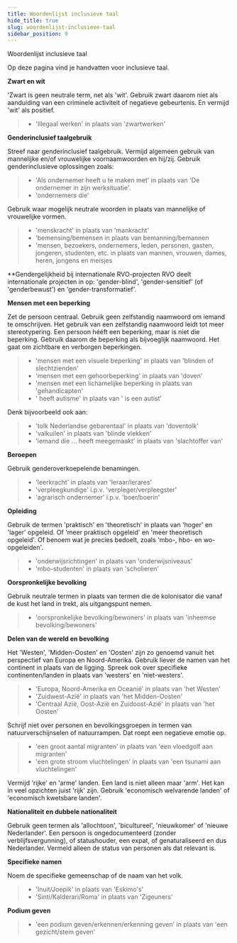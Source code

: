 ```yaml
---
title: Woordenlijst inclusieve taal
hide_title: true
slug: woordenlijst-inclusieve-taal
sidebar_position: 9
---
```



<Heading>Woordenlijst inclusieve taal</Heading>

Op deze pagina vind je handvatten voor inclusieve taal.

**Zwart en wit**

'Zwart is geen neutrale term, net als 'wit'. Gebruik zwart daarom niet als aanduiding van een criminele activiteit of negatieve gebeurtenis. En vermijd 'wit' als positief.

> - 'Illegaal werken' in plaats van 'zwartwerken'

**Genderinclusief taalgebruik**

Streef naar genderinclusief taalgebruik. Vermijd algemeen gebruik van mannelijke en/of vrouwelijke voornaamwoorden en hij/zij. Gebruik genderinclusieve oplossingen zoals:

> - 'Als ondernemer heeft u te maken met' in plaats van 'De ondernemer in zijn werksituatie'.
> - 'ondernemers die'

Gebruik waar mogelijk neutrale woorden in plaats van mannelijke of vrouwelijke vormen.

> - 'menskracht' in plaats van 'mankracht'
> - 'bemensing/bemensen in plaats van bemanning/bemannen
> - 'mensen, bezoekers, ondernemers, leden, personen, gasten, jongeren, studenten, etc. in plaats van mannen, vrouwen, dames, heren, jongens en meisjes

**Gendergelijkheid bij internationale RVO-projecten
RVO deelt internationale projecten in op: 'gender-blind', 'gender-sensitief' (of 'genderbewust') en 'gender-transformatief'.

**Mensen met een beperking**

Zet de persoon centraal. Gebruik geen zelfstandig naamwoord om iemand te omschrijven. Het gebruik van een zelfstandig naamwoord leidt tot meer stereotypering. Een persoon hééft een beperking, maar is niet die beperking. Gebruik daarom de beperking als bijvoeglijk naamwoord. Het gaat om zichtbare en verborgen beperkingen.

> - 'mensen met een visuele beperking' in plaats van 'blinden of slechtzienden'
> - 'mensen met een gehoorbeperking' in plaats van 'doven'
> - 'mensen met een lichamelijke beperking in plaats van 'gehandicapten'
> - '<NAAM> heeft autisme' in plaats van '<NAAM> is een autist'

Denk bijvoorbeeld ook aan:

> - 'tolk Nederlandse gebarentaal' in plaats van 'doventolk'
> - 'valkuilen' in plaats van 'blinde vlekken'
> - 'iemand die ... heeft meegemaakt' in plaats van 'slachtoffer van'

**Beroepen**

Gebruik genderoverkoepelende benamingen.

> - 'leerkracht' in plaats van 'leraar/lerares'
> - 'verpleegkundige' i.p.v. 'verpleger/verpleegster'
> - 'agrarisch ondernemer' i.p.v. 'boer/boerin'

**Opleiding**

Gebruik de termen 'praktisch' en 'theoretisch' in plaats van 'hoger' en 'lager' opgeleid. Of 'meer praktisch opgeleid' en 'meer theoretisch opgeleid'. Of benoem wat je precies bedoelt, zoals 'mbo-, hbo- en wo-opgeleiden'.

> - 'onderwijsrichtingen' in plaats van 'onderwijsniveaus'
> - 'mbo-studenten' in plaats van 'scholieren'

**Oorspronkelijke bevolking**

Gebruik neutrale termen in plaats van termen die de kolonisator die vanaf de kust het land in trekt, als uitgangspunt nemen.

> - 'oorspronkelijke bevolking/bewoners' in plaats van 'inheemse bevolking/bewoners'

**Delen van de wereld en bevolking**

Het 'Westen', 'Midden-Oosten' en 'Oosten' zijn zo genoemd vanuit het perspectief van Europa en Noord-Amerika. Gebruik liever de namen van het continent in plaats van de ligging. Spreek ook over specifieke continenten/landen in plaats van 'westers' en 'niet-westers'.

> - 'Europa, Noord-Amerika en Oceanië' in plaats van 'het Westen'
> - 'Zuidwest-Azië' in plaats van 'het Midden-Oosten'
> - 'Centraal Azië, Oost-Azië en Zuidoost-Azië' in plaats van 'het Oosten'

Schrijf niet over personen en bevolkingsgroepen in termen van natuurverschijnselen of natuurrampen. Dat roept een negatieve emotie op.

> - 'een groot aantal migranten' in plaats van 'een vloedgolf aan migranten'
> - 'een grote stroom vluchtelingen' in plaats van 'een tsunami aan vluchtelingen'

Vermijd 'rijke' en 'arme' landen. Een land is niet alleen maar 'arm'. Het kan in veel opzichten juist 'rijk' zijn. Gebruik 'economisch welvarende landen' of 'economisch kwetsbare landen'.

**Nationaliteit en dubbele nationaliteit**

Gebruik geen termen als 'allochtoon', 'bicultureel', 'nieuwkomer' of 'nieuwe Nederlander'. Een persoon is ongedocumenteerd (zonder verblijfsvergunning), of statushouder, een expat, of genaturaliseerd en dus Nederlander. Vermeld alleen de status van personen als dat relevant is.

**Specifieke namen**

Noem de specifieke gemeenschap of de naam van het volk.

> - 'Inuit/Joepik' in plaats van 'Eskimo's'
> - 'Sinti/Kalderari/Roma' in plaats van 'Zigeuners'

**Podium geven**

> - 'een podium geven/erkennen/erkenning geven' in plaats van 'een gezicht/stem geven'
